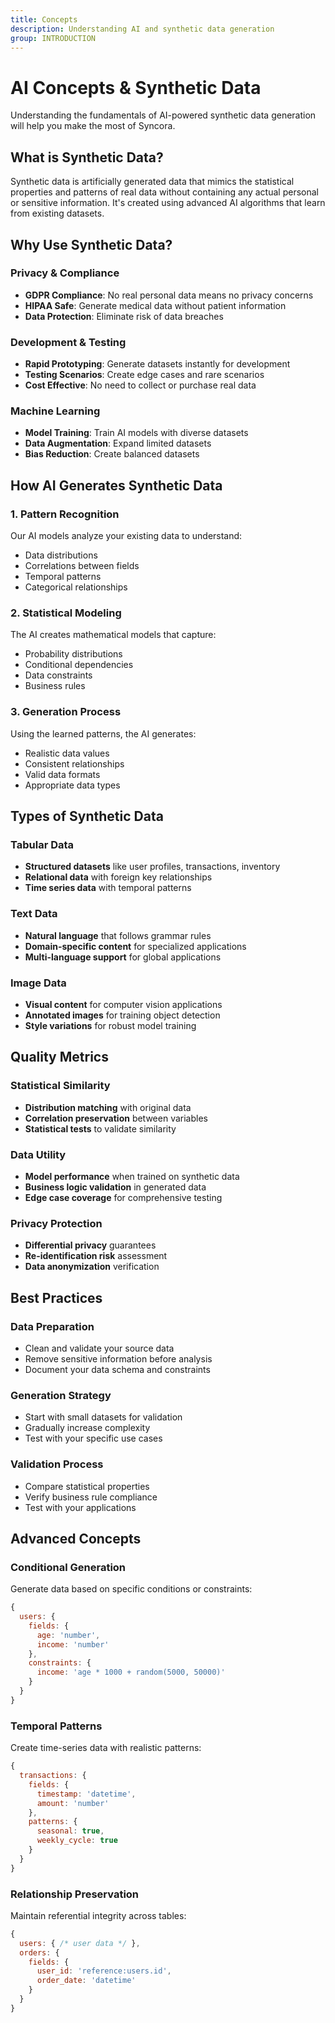 ```yaml
---
title: Concepts
description: Understanding AI and synthetic data generation
group: INTRODUCTION
---
```


# AI Concepts & Synthetic Data

Understanding the fundamentals of AI-powered synthetic data generation will help you make the most of Syncora.

## What is Synthetic Data?

Synthetic data is artificially generated data that mimics the statistical properties and patterns of real data without containing any actual personal or sensitive information. It's created using advanced AI algorithms that learn from existing datasets.

## Why Use Synthetic Data?

### Privacy & Compliance

- **GDPR Compliance**: No real personal data means no privacy concerns
- **HIPAA Safe**: Generate medical data without patient information
- **Data Protection**: Eliminate risk of data breaches

### Development & Testing

- **Rapid Prototyping**: Generate datasets instantly for development
- **Testing Scenarios**: Create edge cases and rare scenarios
- **Cost Effective**: No need to collect or purchase real data

### Machine Learning

- **Model Training**: Train AI models with diverse datasets
- **Data Augmentation**: Expand limited datasets
- **Bias Reduction**: Create balanced datasets

## How AI Generates Synthetic Data

### 1. Pattern Recognition

Our AI models analyze your existing data to understand:

- Data distributions
- Correlations between fields
- Temporal patterns
- Categorical relationships

### 2. Statistical Modeling

The AI creates mathematical models that capture:

- Probability distributions
- Conditional dependencies
- Data constraints
- Business rules

### 3. Generation Process

Using the learned patterns, the AI generates:

- Realistic data values
- Consistent relationships
- Valid data formats
- Appropriate data types

## Types of Synthetic Data

### Tabular Data

- **Structured datasets** like user profiles, transactions, inventory
- **Relational data** with foreign key relationships
- **Time series data** with temporal patterns

### Text Data

- **Natural language** that follows grammar rules
- **Domain-specific content** for specialized applications
- **Multi-language support** for global applications

### Image Data

- **Visual content** for computer vision applications
- **Annotated images** for training object detection
- **Style variations** for robust model training

## Quality Metrics

### Statistical Similarity

- **Distribution matching** with original data
- **Correlation preservation** between variables
- **Statistical tests** to validate similarity

### Data Utility

- **Model performance** when trained on synthetic data
- **Business logic validation** in generated data
- **Edge case coverage** for comprehensive testing

### Privacy Protection

- **Differential privacy** guarantees
- **Re-identification risk** assessment
- **Data anonymization** verification

## Best Practices

### Data Preparation

- Clean and validate your source data
- Remove sensitive information before analysis
- Document your data schema and constraints

### Generation Strategy

- Start with small datasets for validation
- Gradually increase complexity
- Test with your specific use cases

### Validation Process

- Compare statistical properties
- Verify business rule compliance
- Test with your applications

## Advanced Concepts

### Conditional Generation

Generate data based on specific conditions or constraints:

```javascript
{
  users: {
    fields: {
      age: 'number',
      income: 'number'
    },
    constraints: {
      income: 'age * 1000 + random(5000, 50000)'
    }
  }
}
```

### Temporal Patterns

Create time-series data with realistic patterns:

```javascript
{
  transactions: {
    fields: {
      timestamp: 'datetime',
      amount: 'number'
    },
    patterns: {
      seasonal: true,
      weekly_cycle: true
    }
  }
}
```

### Relationship Preservation

Maintain referential integrity across tables:

```javascript
{
  users: { /* user data */ },
  orders: {
    fields: {
      user_id: 'reference:users.id',
      order_date: 'datetime'
    }
  }
}
```
